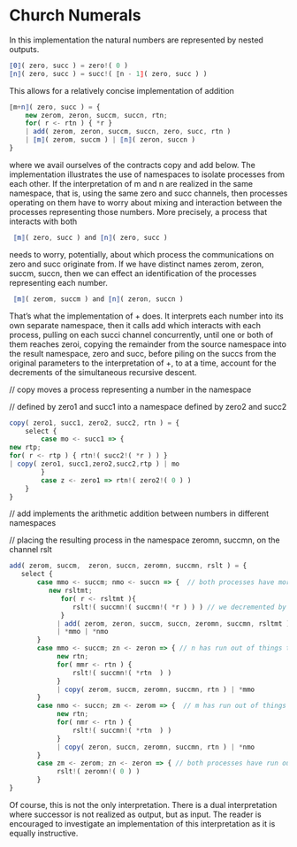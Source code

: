 # Church Numerals

In this implementation the natural numbers are represented by nested outputs.

```javascript
⟦0⟧( zero, succ ) = zero!( 0 )
⟦n⟧( zero, succ ) = succ!( ⟦n - 1⟧( zero, succ ) )
```

This allows for a relatively concise implementation of addition

```javascript
⟦m+n⟧( zero, succ ) = {
    new zerom, zeron, succm, succn, rtn;
    for( r <- rtn ) { *r }
    | add( zerom, zeron, succm, succn, zero, succ, rtn )
    | ⟦m⟧( zerom, succm ) | ⟦n⟧( zeron, succn )
}
```

where we avail ourselves of the contracts copy and add below. The implementation illustrates the use of namespaces to isolate processes from each other. If the interpretation of m and n are realized in the same namespace, that is, using the same zero and succ channels, then processes operating on them have to worry about mixing and interaction between the processes representing those numbers. More precisely, a process that interacts with both

```javascript
 ⟦m⟧( zero, succ ) and ⟦n⟧( zero, succ )
```

needs to worry, potentially, about which process the communications on zero and succ originate from. If we have distinct names zerom, zeron, succm, succn, then we can effect an identification of the processes representing each number.

```javascript
 ⟦m⟧( zerom, succm ) and ⟦n⟧( zeron, succn )
```

That’s what the implementation of + does. It interprets each number into its own separate namespace, then it calls add which interacts with each process, pulling on each succi channel concurrently, until one or both of them reaches zeroi, copying the remainder from the source namespace into the result namespace, zero and succ, before piling on the succs from the original parameters to the interpretation of +, to at a time, account for the decrements of the simultaneous recursive descent.

// copy moves a process representing a number in the namespace

// defined by zero1 and succ1 into a namespace defined by zero2 and succ2

```javascript
copy( zero1, succ1, zero2, succ2, rtn ) = {
    select {
        case mo <- succ1 => {
new rtp;
for( r <- rtp ) { rtn!( succ2!( *r ) ) }
| copy( zero1, succ1,zero2,succ2,rtp ) | mo
        }
        case z <- zero1 => rtn!( zero2!( 0 ) )
    }
}
```

// add implements the arithmetic addition between numbers in different namespaces

// placing the resulting process in the namespace zeromn, succmn, on the channel rslt

```javascript
add( zerom, succm,  zeron, succn, zeromn, succmn, rslt ) = {
   select {
       case mmo <- succm; nmo <- succn => {  // both processes have more to say about succession
          new rsltmt;
             for( r <- rsltmt ){
                rslt!( succmn!( succmn!( *r ) ) ) // we decremented by 2 in the join
             }
            | add( zerom, zeron, succm, succn, zeromn, succmn, rsltmt )
            | *mmo | *nmo
       }
       case mmo <- succm; zn <- zeron => { // n has run out of things to say about succession, but not m
            new rtn;
            for( mmr <- rtn ) {
                rslt!( succmn!( *rtn  ) )
            }
            | copy( zerom, succm, zeromn, succmn, rtn ) | *mmo
       }
       case nmo <- succn; zm <- zerom => {  // m has run out of things to say about succession, but not n
            new rtn;
            for( nmr <- rtn ) {
                rslt!( succmn!( *rtn  ) )
            }
            | copy( zeron, succn, zeromn, succmn, rtn ) | *nmo
       }
       case zm <- zerom; zn <- zeron => { // both processes have run out of things to say about succession
            rslt!( zeromn!( 0 ) )
       }
}
```

Of course, this is not the only interpretation. There is a dual interpretation where successor is not realized as output, but as input. The reader is encouraged to investigate an implementation of this interpretation as it is equally instructive.
